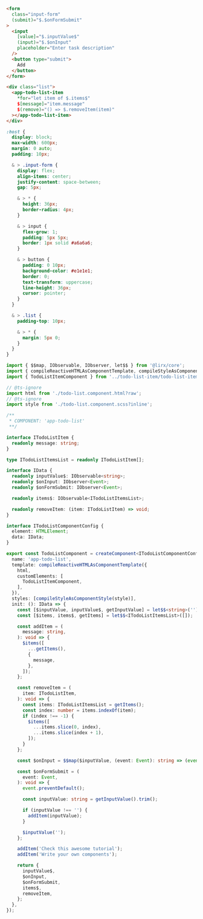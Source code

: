 
<Tabs>
  <TabItem value="html" label="HTML" default>

```html title="todo-list/todo-list.component.html"
<form
  class="input-form"
  (submit)="$.$onFormSubmit"
>
  <input
    [value]="$.inputValue$"
    (input)="$.$onInput"
    placeholder="Enter task description"
  />
  <button type="submit">
    Add
  </button>
</form>

<div class="list">
  <app-todo-list-item
    *for="let item of $.items$"
    $[message]="item.message"
    $(remove)="() => $.removeItem(item)"
  ></app-todo-list-item>
</div>


```

  </TabItem>

  <TabItem value="scss" label="SCSS">

```scss title="todo-list/todo-list.component.scss"
:host {
  display: block;
  max-width: 600px;
  margin: 0 auto;
  padding: 10px;

  & > .input-form {
    display: flex;
    align-items: center;
    justify-content: space-between;
    gap: 5px;

    & > * {
      height: 36px;
      border-radius: 4px;
    }

    & > input {
      flex-grow: 1;
      padding: 5px 5px;
      border: 1px solid #a6a6a6;
    }

    & > button {
      padding: 0 10px;
      background-color: #e1e1e1;
      border: 0;
      text-transform: uppercase;
      line-height: 36px;
      cursor: pointer;
    }
  }

  & > .list {
    padding-top: 10px;

    & > * {
      margin: 5px 0;
    }
  }
}
```

  </TabItem>

  <TabItem value="ts" label="TS">

```ts title="todo-list/todo-list.component.ts"
import { $$map, IObservable, IObserver, let$$ } from '@lirx/core';
import { compileReactiveHTMLAsComponentTemplate, compileStyleAsComponentStyle, createComponent } from '@lirx/dom';
import { TodoListItemComponent } from '../todo-list-item/todo-list-item.component';

// @ts-ignore
import html from './todo-list.component.html?raw';
// @ts-ignore
import style from './todo-list.component.scss?inline';

/**
 * COMPONENT: 'app-todo-list'
 **/

interface ITodoListItem {
  readonly message: string;
}

type ITodoListItemsList = readonly ITodoListItem[];

interface IData {
  readonly inputValue$: IObservable<string>;
  readonly $onInput: IObserver<Event>;
  readonly $onFormSubmit: IObserver<Event>;

  readonly items$: IObservable<ITodoListItemsList>;

  readonly removeItem: (item: ITodoListItem) => void;
}

interface ITodoListComponentConfig {
  element: HTMLElement;
  data: IData;
}

export const TodoListComponent = createComponent<ITodoListComponentConfig>({
  name: 'app-todo-list',
  template: compileReactiveHTMLAsComponentTemplate({
    html,
    customElements: [
      TodoListItemComponent,
    ],
  }),
  styles: [compileStyleAsComponentStyle(style)],
  init: (): IData => {
    const [$inputValue, inputValue$, getInputValue] = let$$<string>('');
    const [$items, items$, getItems] = let$$<ITodoListItemsList>([]);

    const addItem = (
      message: string,
    ): void => {
      $items([
        ...getItems(),
        {
          message,
        },
      ]);
    };

    const removeItem = (
      item: ITodoListItem,
    ): void => {
      const items: ITodoListItemsList = getItems();
      const index: number = items.indexOf(item);
      if (index !== -1) {
        $items([
          ...items.slice(0, index),
          ...items.slice(index + 1),
        ]);
      }
    };

    const $onInput = $$map($inputValue, (event: Event): string => (event.target as HTMLInputElement).value);

    const $onFormSubmit = (
      event: Event,
    ): void => {
      event.preventDefault();

      const inputValue: string = getInputValue().trim();

      if (inputValue !== '') {
        addItem(inputValue);
      }

      $inputValue('');
    };

    addItem('Check this awesome tutorial');
    addItem('Write your own components');

    return {
      inputValue$,
      $onInput,
      $onFormSubmit,
      items$,
      removeItem,
    };
  },
});
```

  </TabItem>

</Tabs>
